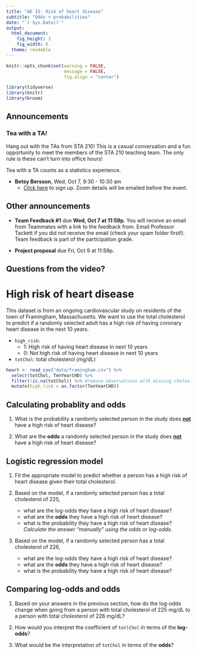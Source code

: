```yaml
---
title: "AE 15: Risk of heart disease"
subtitle: "Odds + probabilities"
date: "`r Sys.Date()`"
output: 
  html_document: 
    fig_height: 3
    fig_width: 6
  theme: readable
---
```



```r
knitr::opts_chunk$set(warning = FALSE, 
                      message = FALSE, 
                      fig.align = "center")
```


```r
library(tidyverse)
library(knitr)
library(broom)
```

## Announcements

### Tea with a TA!

Hang out with the TAs from STA 210! This is a casual conversation and a fun opportunity to meet the members of the STA 210 teaching team. The only rule is these can't turn into office hours! 

Tea with a TA counts as a statistics experience.

- **Betsy Bersson**, Wed, Oct 7, 9:30 - 10:30 am
  - [Click here](https://forms.gle/naEn88fnJDEZhdVL7) to sign up. Zoom details will be emailed before the event.

## Other announcements

- **Team Feedback #1** due **Wed, Oct 7 at 11:59p**. You will receive an email from Teammates with a link to the feedback from. Email Professor Tackett if you did not receive the email (check your spam folder first!). Team feedback is part of the participation grade. 

- **Project proposal** due Fri, Oct 9 at 11:59p.

## Questions from the video? 

# High risk of heart disease

This dataset is from an ongoing cardiovascular study on residents of the town of Framingham, Massachusetts. We want to use the total cholesterol to predict if a randomly selected adult has a high risk of having coronary heart disease in the next 10 years. 

 
- `high_risk`: 
  - 1: High risk of having heart disease in next 10 years
  - 0: Not high risk of having heart disease in next 10 years

- `totChol`: total cholesterol (mg/dL)

```r
heart <- read_csv("data/framingham.csv") %>%
  select(totChol, TenYearCHD) %>%
  filter(!is.na(totChol)) %>% #remove observations with missing cholesterol
  mutate(high_risk = as.factor(TenYearCHD))
```

## Calculating probablity and odds

1. What is the probability a randomly selected person in the study does **<u>not</u>** have a high risk of heart disease? 

2. What are the **odds** a randomly selected person in the study does **<u>not</u>** have a high risk of heart disease? 

## Logistic regression model

1. Fit the appropriate model to predict whether a person has a high risk of heart disease given their total cholesterol. 


2. Based on the model, if a randomly selected person has a total cholesterol of 225, 
  
    - what are the log-odds they have a  high risk of heart disease? 
    - what are the **odds** they have a high risk of heart disease?   
    - what is the probability they have a high risk of heart disease? *Calculate the answer "manually" using the odds or log-odds.*
  
  
3. Based on the model, if a randomly selected person has a total cholesterol of 226, 
  
     - what are the log-odds they have a high risk of heart disease? 
    - what are the **odds** they have a high risk of heart disease?
    - what is the probability they have a high risk of heart disease? 

## Comparing log-odds and odds

1. Based on your answers in the previous section, how do the log-odds change when going from a person with total cholesterol of 225 mg/dL to a person with total cholesterol of 226 mg/dL? 

2. How would you interpret the coefficient of `totlChol` in terms of the **log-odds**?

3. What would be the interpretation of `totChol` in terms of the **odds**?
